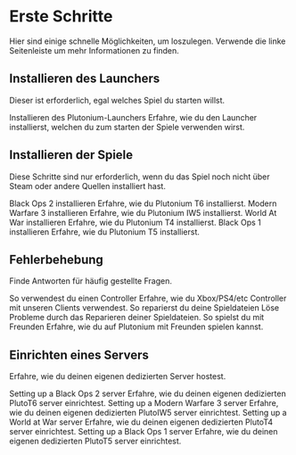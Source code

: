 # Erste Schritte

Hier sind einige schnelle Möglichkeiten, um loszulegen. Verwende die linke Seitenleiste um mehr Informationen zu finden.

## Installieren des Launchers
Dieser ist erforderlich, egal welches Spiel du starten willst. 

<NavTiles>
    <NavTile to="/docs/install/#plutonium-launcher" className="from-blue-500 to-blue-800 ring-blue-400">
        <NavTile.Title>Installieren des Plutonium-Launchers</NavTile.Title>
        Erfahre, wie du den Launcher installierst, welchen du zum starten der Spiele verwenden wirst.
    </NavTile>
</NavTiles>

## Installieren der Spiele

Diese Schritte sind nur erforderlich, wenn du das Spiel noch nicht über Steam oder andere Quellen installiert hast.

<NavTiles>
    <NavTile to="/docs/install/#t6-black-ops-2" className="bg-yellow-800 ring-orange-300" background="/images/plutonium-backgrounds-bo2-mp.png" bgPosition="70% 15%">
        <NavTile.Title>Black Ops 2 installieren</NavTile.Title>
        Erfahre, wie du Plutonium T6 installierst.
    </NavTile>
    <NavTile to="/docs/install/#iw5-modern-warfare-3" className="bg-green-600 ring-green-300" background="/images/plutonium-backgrounds-mw-3.png" bgPosition="50% 10%">
        <NavTile.Title>Modern Warfare 3 installieren</NavTile.Title>
        Erfahre, wie du Plutonium IW5 installierst.
    </NavTile>
    <NavTile to="/docs/install/#t4-world-at-war" className="bg-sky-600 ring-sky-400" background="/images/plutonium-backgrounds-waw.png" bgPosition="100% 40%">
        <NavTile.Title>World At War installieren</NavTile.Title>
        Erfahre, wie du Plutonium T4 installierst.
    </NavTile>
    <NavTile to="/docs/install/#t5-black-ops-1" className="bg-red-800 ring-red-300" background="/images/plutonium-backgrounds-bo-1-mp.png" bgPosition="100% 40%">
        <NavTile.Title>Black Ops 1 installieren</NavTile.Title>
        Erfahre, wie du Plutonium T5 installierst.
    </NavTile>
</NavTiles>

## Fehlerbehebung

Finde Antworten für häufig gestellte Fragen.

<NavTiles>
    <NavTile to="/docs/controllers/" className="from-purple-500 to-purple-800 ring-purple-400">
        <NavTile.Title>So verwendest du einen Controller</NavTile.Title>
        Erfahre, wie du Xbox/PS4/etc Controller mit unseren Clients verwendest.
    </NavTile>
    <NavTile to="/docs/repair/" className="from-purple-500 to-purple-800 ring-purple-400">
        <NavTile.Title>So reparierst du deine Spieldateien</NavTile.Title>
        Löse Probleme durch das Reparieren deiner Spieldateien.
    </NavTile>
    <NavTile to="/docs/custom-games/" className="from-purple-500 to-purple-800 ring-purple-400">
        <NavTile.Title>So spielst du mit Freunden</NavTile.Title>
        Erfahre, wie du auf Plutonium mit Freunden spielen kannst.
    </NavTile>
</NavTiles>

## Einrichten eines Servers

Erfahre, wie du deinen eigenen dedizierten Server hostest.

<NavTiles>
    <NavTile to="/docs/server/t6/setting-up-a-server/" className="bg-yellow-800 ring-orange-300" background="/images/plutonium-backgrounds-bo2-mp.png" bgPosition="70% 15%">
        <NavTile.Title>Setting up a Black Ops 2 server</NavTile.Title>
        Erfahre, wie du deinen eigenen dedizierten PlutoT6 server einrichtest.
    </NavTile>
    <NavTile to="/docs/server/iw5/setting-up-a-server/" className="bg-green-600 ring-green-300" background="/images/plutonium-backgrounds-mw-3.png" bgPosition="50% 10%">
        <NavTile.Title>Setting up a Modern Warfare 3 server</NavTile.Title>
        Erfahre, wie du deinen eigenen dedizierten PlutoIW5 server einrichtest.
    </NavTile>
    <NavTile to="/docs/server/t4/setting-up-a-server/" className="bg-sky-600 ring-sky-400" background="/images/plutonium-backgrounds-waw.png" bgPosition="100% 40%">
        <NavTile.Title>Setting up a World at War server</NavTile.Title>
        Erfahre, wie du deinen eigenen dedizierten PlutoT4 server einrichtest.
    </NavTile>
    <NavTile to="/docs/server/t5/setting-up-a-server/" className="bg-red-800 ring-red-300" background="/images/plutonium-backgrounds-bo-1-mp.png" bgPosition="100% 40%">
        <NavTile.Title>Setting up a Black Ops 1 server</NavTile.Title>
        Erfahre, wie du deinen eigenen dedizierten PlutoT5 server einrichtest.
    </NavTile>
</NavTiles>
